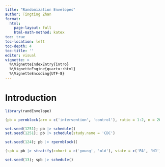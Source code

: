 ```yaml
---
title: "Randomization Envelopes"
author: Tingting Zhan
format: 
  html:
    page-layout: full
    html-math-method: katex
toc: true
toc-location: left
toc-depth: 4
toc-title: ''
editor: visual
vignette: >
  %\VignetteIndexEntry{intro}
  %\VignetteEngine{quarto::html}
  %\VignetteEncoding{UTF-8}
---
```


# Introduction


```r
library(randEnvelope)
```

```r
(pb = permblock(arm = c('intervention', 'control'), ratio = 1:2, n = 20L))
```

```r
set.seed(1251); pb |> schedule()
set.seed(1251); pb |> schedule(study.name = 'CDC')
```

```r
set.seed(124); pb |> rpermblock()
```

```r
(spb = pb |> stratify(cohort = c('young', 'old'), state = c('PA', 'NJ')))
```

```r
set.seed(13); spb |> schedule()
```
